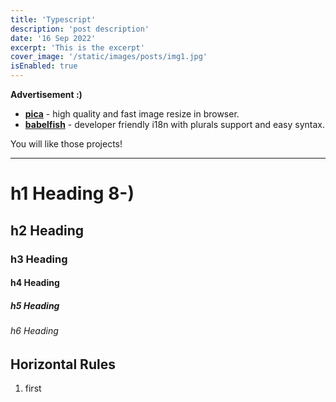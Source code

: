```yaml
---
title: 'Typescript'
description: 'post description'
date: '16 Sep 2022'
excerpt: 'This is the excerpt'
cover_image: '/static/images/posts/img1.jpg'
isEnabled: true
---
```


**Advertisement :)**

- **[pica](https://nodeca.github.io/pica/demo/)** - high quality and fast image
  resize in browser.
- **[babelfish](https://github.com/nodeca/babelfish/)** - developer friendly
  i18n with plurals support and easy syntax.

You will like those projects!

---

# h1 Heading 8-)

## h2 Heading

### h3 Heading

#### h4 Heading

##### h5 Heading

###### h6 Heading

## Horizontal Rules

1. first
